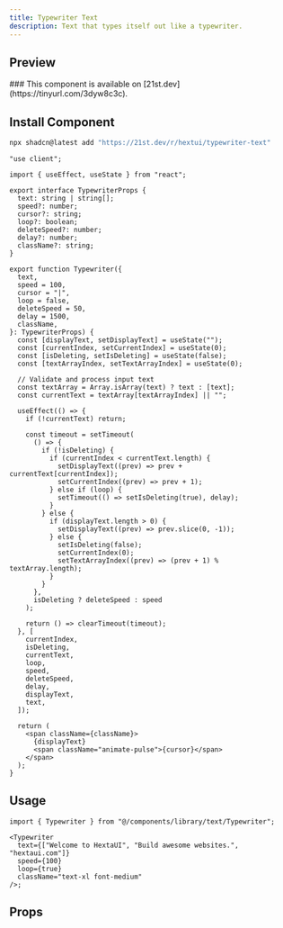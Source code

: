 ```yaml
---
title: Typewriter Text
description: Text that types itself out like a typewriter.
---
```



## Preview

<PreviewContainer>
  <Typewriter
    text={["Welcome to HextaUI", "Build awesome websites", "hextaui.com"]}
    speed={100}
    loop={true}
    cursor=" |"
    className="text-xl font-medium"
  />
</PreviewContainer>

<Callout title="21st.dev" type="info">
  ### This component is available on [21st.dev](https://tinyurl.com/3dyw8c3c).
</Callout>

## Install Component

```bash tab="CLI" title="NPM"
npx shadcn@latest add "https://21st.dev/r/hextui/typewriter-text"
```

```tsx title="Typewriter.tsx" tab="Manually"
"use client";

import { useEffect, useState } from "react";

export interface TypewriterProps {
  text: string | string[];
  speed?: number;
  cursor?: string;
  loop?: boolean;
  deleteSpeed?: number;
  delay?: number;
  className?: string;
}

export function Typewriter({
  text,
  speed = 100,
  cursor = "|",
  loop = false,
  deleteSpeed = 50,
  delay = 1500,
  className,
}: TypewriterProps) {
  const [displayText, setDisplayText] = useState("");
  const [currentIndex, setCurrentIndex] = useState(0);
  const [isDeleting, setIsDeleting] = useState(false);
  const [textArrayIndex, setTextArrayIndex] = useState(0);

  // Validate and process input text
  const textArray = Array.isArray(text) ? text : [text];
  const currentText = textArray[textArrayIndex] || "";

  useEffect(() => {
    if (!currentText) return;

    const timeout = setTimeout(
      () => {
        if (!isDeleting) {
          if (currentIndex < currentText.length) {
            setDisplayText((prev) => prev + currentText[currentIndex]);
            setCurrentIndex((prev) => prev + 1);
          } else if (loop) {
            setTimeout(() => setIsDeleting(true), delay);
          }
        } else {
          if (displayText.length > 0) {
            setDisplayText((prev) => prev.slice(0, -1));
          } else {
            setIsDeleting(false);
            setCurrentIndex(0);
            setTextArrayIndex((prev) => (prev + 1) % textArray.length);
          }
        }
      },
      isDeleting ? deleteSpeed : speed
    );

    return () => clearTimeout(timeout);
  }, [
    currentIndex,
    isDeleting,
    currentText,
    loop,
    speed,
    deleteSpeed,
    delay,
    displayText,
    text,
  ]);

  return (
    <span className={className}>
      {displayText}
      <span className="animate-pulse">{cursor}</span>
    </span>
  );
}
```

## Usage

```tsx
import { Typewriter } from "@/components/library/text/Typewriter";

<Typewriter
  text={["Welcome to HextaUI", "Build awesome websites.", "hextaui.com"]}
  speed={100}
  loop={true}
  className="text-xl font-medium"
/>;
```

## Props

<AutoTypeTable
  path="./components/library/text/Typewriter.tsx"
  name="TypewriterProps"
/>
